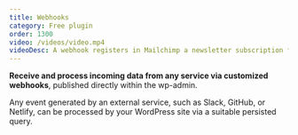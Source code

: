 ```yaml
---
title: Webhooks
category: Free plugin
order: 1300
video: /videos/video.mp4
videoDesc: A webhook registers in Mailchimp a newsletter subscription from InstaWP.
---
```


**Receive and process incoming data from any service via customized webhooks**, published directly within the wp-admin.

Any event generated by an external service, such as Slack, GitHub, or Netlify, can be processed by your WordPress site via a suitable persisted query.
